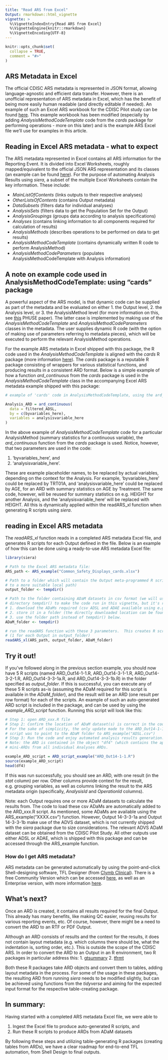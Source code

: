 ```yaml
---
title: "Read ARS from Excel"
Output: rmarkdown::html_vignette
vignette: >
  %\VignetteIndexEntry{Read ARS from Excel}
  %\VignetteEngine{knitr::rmarkdown}
  %\VignetteEncoding{UTF-8}
---
```


```r
knitr::opts_chunk$set(
  collapse = TRUE,
  comment = "#>"
)
```

## ARS Metadata in Excel

The official CDISC ARS metadata is represented in JSON format, allowing language-agnostic and efficient data transfer.  However, there is an unofficial representation of ARS metadata in Excel, which has the benefit of being more easily human readable (and directly editable if needed).  An example of such an Excel ARS workbook for the CDISC Pilot study can be found [here](https://github.com/cdisc-org/analysis-results-standard/blob/main/workfiles/examples/ARS%20v1/Common%20Safety%20Displays.xlsx).  This example workbook has been modified (especially by adding _AnalysisMethodCodeTemplate_ code from the _cards_ package for performing operations - more on this later) and is the example ARS Excel file we'll use for examples in this article.

## Reading in Excel ARS metadata - what to expect

The ARS metadata represented in Excel contains all ARS information for the Reporting Event.  It is divided into Excel Worksheets, roughly mapped/equivalent to the official JSON ARS representation and its classes (an example can be found [here](https://github.com/cdisc-org/analysis-results-standard/blob/main/workfiles/examples/ARS%20v1/Common%20Safety%20Displays.json)).  For the purpose of automating Analysis Results using 
_siera_, a subset of the multiple Excel Worksheets contain the key information.  These include:

- _MainListOfContents_ (links outputs to their respective analyses)
- _OtherListsOfContents_ (contains Output metadata)
- _DataSubsets_ (filters data for individual analyses)
- _AnalysisSets_ (filters data to get the Population Set for the Output)
- _AnalysisGroupings_ (groups data according to analysis specifications)
- _Analyses_ (contains linking information to all components required for calculation of results)
- _AnalysisMethods_ (describes operations to be performed on data to get results)
- _AnalysisMethodCodeTemplate_ (contains dynamically written R code to perform AnalysisMethod)
- _AnalysisMethodCodeParameters_ (populates AnalysisMethodCodeTemplate with Analysis information)

## A note on example code used in AnalysisMethodCodeTemplate: using "cards" package

A powerful aspect of the ARS model, is that dynamic code can be supplied as part of the metadata and be evaluated on either 1. the Output level, 2. the Analysis level, or 3. the AnalysisMethod level (for more information on this, see [this](https://www.lexjansen.com/phuse-us/2025/ds/PAP_DS09.pdf) PHUSE paper).  The latter case is implemented by making use of the _AnalysisMethodCodeTemplate_ and _AnalysisMethodCodeParameters_ classes in the metadata.  The user supplies dynamic R code (with the option of making use of parameters referring to metadata pieces), which will be executed to perform the relevant AnalysisMethod operations.  

For the example ARS metadata in Excel shipped with this package, the R code used in the _AnalysisMethodCodeTemplate_ is aligned with the _cards_ R package (more information [here](https://insightsengineering.github.io/cards/latest-tag/)).  The _cards_ package is a reputable R package consisting of wrappers for various statistical functions, and producing results in a consistent ARD format. Below is a simple example of how a function _ard_continuous_ from the _cards_ package is used in the _AnalysisMethodCodeTemplate_ class in the accompanying Excel ARS metadata example shipped with this package:

```r
# example of 'cards' code in AnalysisMethodCodeTemplate, using the ard_continuous function:

Analysis_ARD = ard_continuous(
  data = filtered_ADSL,
  by = c(byvariables_here),
  variables = analysisvariable_here
)
```

In the above example of _AnalysisMethodCodeTemplate_ code for a particular AnalysisMethod (summary statistics for a continuous variable), the _ard_continuous_ function from the _cards_ package is used.  Notice, however, that two parameters are used in the code: 

1. 'byvariables_here', and 
2. 'analysisvariable_here'.  

These are example placeholder names, to be replaced by actual variables, depending on the context for the Analysis.  For example, 'byvariables_here' could be replaced by TRT01A, and 'analysisvariable_here' could be replaced by AGE, for an ARD with summary statistics on AGE by Treatment.  The same code, however, will be reused for summary statistics on e.g. HEIGHT for another Analysis, and the 'analysisvariable_here' will be replaced with HEIGHT.  All this is dynamically applied within the readARS_xl function when generating R scripts using _siera_.

## reading in Excel ARS metadata

The _readARS_xl_ function reads in a completed ARS metadata Excel file, and generates R scripts for each Output defined in the file.  Below is an example of how this can be done using a ready-to-use ARS metadata Excel file:

```r
library(siera)
```

```r

# Path to the Excel ARS metadata file: 
ARS_path <- ARS_example("Common_Safety_Displays_cards.xlsx")

# Path to a folder which will contain the Output meta-programmed R scripts (recommended to update
# to a more suitable local path)
output_folder <- tempdir()

# Path to the folder containing ADaM datasets in csv format (we will use temporary 
# directory tempdir() to make the code run in this vignette, but it's recommended to 
# 1. download the ADaMs required (csv ADSL and ADAE available using e.g. ARS_example("ADSL.csv"))
# 2. store it in a folder (the directly downloaded location can be found using dirname(ARS_example("ADSL.csv")), for example.  Use this location, or manually store the ADaM somewhere else)
# 3. use the folder path instead of tempdir() below.
ADaM_folder <- tempdir()

# run the readARS function with these 3 parameters.  This creates R scripts 
# (1 for each Output in output_folder)
readARS_xl(ARS_path, output_folder, ADaM_folder)
```

## Try it out!

If you've followed along in the previous section example, you should now have 5 R scripts (named ARD_Out14-1-1.R, ARD_Out14-3-1-1.R, ARD_Out14-3-2-1.R, ARD_Out14-3-3-1a.R, and ARD_Out14-3-3-1b.R) in the folder specified as _output_folder_.  If this is successful, you can execute any of these 5 R scripts as-is (assuming the ADaM required for this script is available in the _ADaM_folder_), and the result will be an ARD (one result per row format) for each of the scripts.  An example of such an auto-generated ARD script is included in the package, and can be used by using the _example_ARD_script_ function. Running this script will look like this:

```r

# Step 1: open ARD_xxx.R file
# Step 2: Confirm the location of ADaM dataset(s) is correct in the code section "Load ADaM".  
# For the sake of simplicity, the only update made to the ARD_Out14-1-1.R 
# script was to point to the ADaM folder to ARS_example("ADSL.csv")
# Step 3: Run the code and enjoy automated analysis results generation. 
# Note: the ARD is contained in the object "df4" (which contains the appended)
# mini-ARDs from all individual Analyses ARDs.

example_ARD_script = ARD_script_example("ARD_Out14-1-1.R")
source(example_ARD_script)
head(df4)
```
If this was run successfully, you should see an ARD, with one result (in the _stat_ column) per row.  Other columns provide context for the result, e.g. grouping variables, as well as columns linking the result to the ARS metadata origin (specifically, _AnalysisId_ and _OperationId_ columns).

Note: each Output requires one or more ADaM datasets to calculate the results from.  The code to load these csv ADaMs are automatically added to the ARD_xxx.R script.  As mentioned, some ADaMs are available using the ARS_example("XXXX.csv") function. However, Output 14-3-3-1a and Output 14-3-3-1b make use of the ADVS dataset, which is not currently shipped with the _siera_ package due to size considerations.  The relevant ADVS ADaM dataset can be obtained from the CDISC Pilot Study.  All other outputs use either ADSL or ADAE, which is shipped with this package and can be accessed through the ARS_example function.

### How do I get ARS metadata?

ARS metadata can be generated automatically by using the point-and-click Shell-designing software, TFL Designer (from [Clymb Clinical](https://clymbclinical.com/)).  There is a free Community Version which can be accessed [here](https://tfldesigner.org/), as well as an Enterprise version, with more information [here](https://clymbclinical.com/tfl-designer/).

## What's next? 

Once an ARD is created, it contains all results required for the final Output. This already has many benefits, like making QC easier, reusing results for various reporting events, etc.  Of course, however, there might be a need to convert the ARD to an RTF or PDF Output.

Although an ARD consists of results and the context for the results, it does not contain layout metadata (e.g. which columns there should be, what the indentation is, sorting order, etc.).  This is outside the scope of the CDISC ARS.  In order to convert the ARD to an Output in an R environment, two R packages in particular address this:
1. [gtsummary](https://www.danieldsjoberg.com/gtsummary/)
2. [tfrmt](https://gsk-biostatistics.github.io/tfrmt/)

Both these R packages take ARD objects and convert them to tables, adding layout metadata in the process.  For some of the usage in these packages, the resulting ARD from running _siera_ needs to be modified slightly, but can be achieved using functions from the _tidyverse_ and aiming for the expected input format for the respective table-creating package.

## In summary:

Having started with a completed ARS metadata Excel file, we were able to

1. Ingest the Excel file to produce auto-generated R scripts, and
2. Run these R scripts to produce ARDs from ADaM datasets

By following these steps and utilizing table-generating R packages (creating tables from ARDs), we have a clear roadmap for end-to-end TFL automation, from Shell Design to final outputs.

